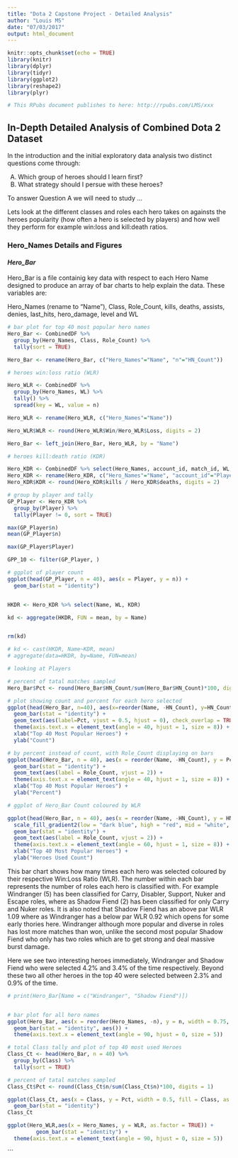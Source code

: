 ```yaml
---
title: "Dota 2 Capstone Project - Detailed Analysis"
author: "Louis MS"
date: "07/03/2017"
output: html_document
---
```


```r
knitr::opts_chunk$set(echo = TRUE)
library(knitr)
library(dplyr)
library(tidyr)
library(ggplot2)
library(reshape2)
library(plyr)

# This RPubs document publishes to here: http://rpubs.com/LMS/xxx

```

## **In-Depth Detailed Analysis of Combined Dota 2 Dataset**
In the introduction and the initial exploratory data analysis two distinct questions come through:

A) Which group of heroes should I learn first?
B) What strategy should I persue with these heroes?

To answer Question A we will need to study ...


Lets look at the different classes and roles each hero takes on againsts the heroes popularity (how often a hero is selected by players) and how well they perform for example win:loss and kill:death ratios.

### **Hero_Names Details and Figures **

#### *Hero_Bar*
Hero_Bar is a file containig key data with respect to each Hero Name designed to produce an array of bar charts to help explain the data. These variables are:

Hero_Names (rename to "Name"), Class, Role_Count, kills, deaths, assists, denies, last_hits, hero_damage, level and WL

```r
# bar plot for top 40 most popular hero names 
Hero_Bar <- CombinedDF %>%
  group_by(Hero_Names, Class, Role_Count) %>%
  tally(sort = TRUE)

Hero_Bar <- rename(Hero_Bar, c("Hero_Names"="Name", "n"="HN_Count"))

# heroes win:loss ratio (WLR)

Hero_WLR <- CombinedDF %>%
  group_by(Hero_Names, WL) %>%
  tally() %>%
  spread(key = WL, value = n)

Hero_WLR <- rename(Hero_WLR, c("Hero_Names"="Name"))

Hero_WLR$WLR <- round(Hero_WLR$Win/Hero_WLR$Loss, digits = 2)

Hero_Bar <- left_join(Hero_Bar, Hero_WLR, by = "Name")
```


```r
# heroes kill:death ratio (KDR)

Hero_KDR <- CombinedDF %>% select(Hero_Names, account_id, match_id, WL, level, kills, deaths)
Hero_KDR <- rename(Hero_KDR, c("Hero_Names"="Name", "account_id"="Player"))
Hero_KDR$KDR <- round(Hero_KDR$kills / Hero_KDR$deaths, digits = 2)

# group by player and tally
GP_Player <- Hero_KDR %>%
  group_by(Player) %>%
  tally(Player != 0, sort = TRUE)

max(GP_Player$n)
mean(GP_Player$n)

max(GP_Player$Player)

GPP_10 <- filter(GP_Player, )

# ggplot of player count
ggplot(head(GP_Player, n = 40), aes(x = Player, y = n)) +
  geom_bar(stat = "identity")


HKDR <- Hero_KDR %>% select(Name, WL, KDR)

kd <- aggregate(HKDR, FUN = mean, by = Name)


rm(kd)

# kd <- cast(HKDR, Name~KDR, mean)
# aggregate(data=HKDR, by=Name, FUN=mean)

# looking at Players


```


```r
# percent of tatal matches sampled
Hero_Bar$Pct <- round(Hero_Bar$HN_Count/sum(Hero_Bar$HN_Count)*100, digits=1)

# plot showing count and percent for each hero selected
ggplot(head(Hero_Bar, n=40), aes(x=reorder(Name, -HN_Count), y=HN_Count, width=0.8, fill=Class, as.factor=TRUE)) +
  geom_bar(stat = "identity") +
  geom_text(aes(label=Pct, vjust = 0.5, hjust = 0), check_overlap = TRUE) +
  theme(axis.text.x = element_text(angle = 40, hjust = 1, size = 8)) +
  xlab("Top 40 Most Popular Heroes") +
  ylab("Count")
```


```r
# by percent instead of count, with Role_Count displaying on bars
ggplot(head(Hero_Bar, n = 40), aes(x = reorder(Name, -HN_Count), y = Pct, width = 0.8, fill = Class, as.factor = TRUE)) +
  geom_bar(stat = "identity") +
  geom_text(aes(label = Role_Count, vjust = 2)) +
  theme(axis.text.x = element_text(angle = 40, hjust = 1, size = 8)) +
  xlab("Top 40 Most Popular Heroes") +
  ylab("Percent")

```

```r

# ggplot of Hero_Bar Count coloured by WLR

ggplot(head(Hero_Bar, n = 40), aes(x = reorder(Name, -HN_Count), y = HN_Count, width = 0.8, fill = WLR)) +
  scale_fill_gradient2(low = "dark blue", high = "red", mid = "white", midpoint = 1) +
  geom_bar(stat = "identity") +
  geom_text(aes(label = Role_Count, vjust = 2)) +
  theme(axis.text.x = element_text(angle = 60, hjust = 1, size = 8)) +
  xlab("Top 40 Most Popular Heroes") +
  ylab("Heroes Used Count")
```

This bar chart shows how many times each hero was selected coloured by their respective Win:Loss Ratio (WLR). The number within each bar represents the number of roles each hero is classified with.  For example Windranger (5) has been classified for Carry, Disabler, Support, Nuker and Escape roles, where as Shadow Fiend (2) has been classified for only Carry and Nuker roles. It is also noted that Shadow Fiend has an above par WLR 1.09 where as Windranger has a below par WLR 0.92 which opens for some early thories here. Windranger although more popular and diverse in roles has lost more matches than won, unlike the second most popular Shadow Fiend who only has two roles which are to get strong and deal massive burst damage. 

Here we see two interesting heroes immediately, Windranger and Shadow Fiend who were selected 4.2% and 3.4% of the time respectively. Beyond these two all other heroes in the top 40 were selected between 2.3% and 0.9% of the time.

```r
# print(Hero_Bar[Name = c("Windranger", "Shadow Fiend")])



```

```r
# bar plot for all hero names
ggplot(Hero_Bar, aes(x = reorder(Hero_Names, -n), y = n, width = 0.75, fill = Class, as.factor = TRUE)) +
  geom_bar(stat = "identity", aes()) +
  theme(axis.text.x = element_text(angle = 90, hjust = 0, size = 5))
```


```r
# total Class tally and plot of top 40 most used Heroes
Class_Ct <- head(Hero_Bar, n = 40) %>%
  group_by(Class) %>%
  tally(sort = TRUE)

# percent of tatal matches sampled
Class_Ct$Pct <- round(Class_Ct$n/sum(Class_Ct$n)*100, digits = 1)

ggplot(Class_Ct, aes(x = Class, y = Pct, width = 0.5, fill = Class, as.factor = TRUE)) +
  geom_bar(stat = "identity")
Class_Ct


```

```r

ggplot(Hero_WLR,aes(x = Hero_Names, y = WLR, as.factor = TRUE)) +
         geom_bar(stat = "identity") +
  theme(axis.text.x = element_text(angle = 90, hjust = 0, size = 5))

```





```

